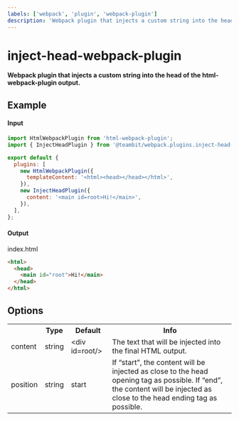 ```yaml
---
labels: ['webpack', 'plugin', 'webpack-plugin']
description: 'Webpack plugin that injects a custom string into the head of the html-webpack-plugin output.'
---
```


# inject-head-webpack-plugin

**Webpack plugin that injects a custom string into the head of the html-webpack-plugin output.**

## Example

#### Input

```js
import HtmlWebpackPlugin from 'html-webpack-plugin';
import { InjectHeadPlugin } from '@teambit/webpack.plugins.inject-head-webpack-plugin';

export default {
  plugins: [
    new HtmlWebpackPlugin({
      templateContent: '<html><head></head></html>',
    }),
    new InjectHeadPlugin({
      content: '<main id=root>Hi!</main>',
    }),
  ],
};
```

#### Output

index.html

```html
<html>
  <head>
    <main id="root">Hi!</main>
  </head>
</html>
```

## Options

<table>
  <tr>
    <th></th>
    <th>Type</th>
    <th>Default</th>
    <th>Info</th>
  </tr>
  <tr>
    <td>content</td>
    <td>string</td>
    <td>&lt;div id=root/></td>
    <td>The text that will be injected into the final HTML output.</td>
  </tr>
  <tr>
    <td>position</td>
    <td>string</td>
    <td>start</td>
    <td>
      If “start”, the content will be injected as close to the head opening tag as possible. If “end”, the content will
      be injected as close to the head ending tag as possible.
    </td>
  </tr>
</table>
